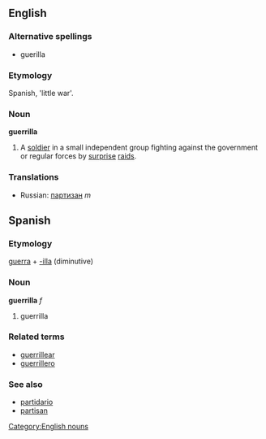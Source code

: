 ==English==
{{wikipedia}}
===Alternative spellings===
*guerilla

===Etymology===
Spanish, 'little war'.
===Noun===
'''guerrilla'''
# A [[soldier]] in a small independent group fighting against the government or regular forces by [[surprise]] [[raid]]s.

[[Category:English nouns]]

===Translations===
{{top}}
{{mid}}
*Russian: [[партизан]] ''m''
{{bottom}}

==Spanish==
===Etymology===
[[guerra]] + [[-illa]] (diminutive)
===Noun===
'''guerrilla''' ''f''

# guerrilla

===Related terms===
*[[guerrillear]]
*[[guerrillero]]

===See also===
*[[partidario]]
*[[partisan]]